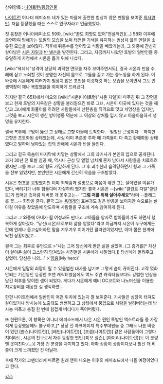 상위항목 : [[나이트런/등장인물]]

[[나이트런]] 어나더 에피소드 네가 있는 마을에 출연한 범상치 않은 멘탈을 보여준 [[의사양반]]. 처음 등장했을 때는 스스로 연구자라고 언급했었다.

첫 등장은 어나더에피소드 59화. [wiki:"꿈도 희망도 없어"전설적인](...) 58화 이후에 출연하여 망해가는 토발의 모습을 보며 태연한 기색을 유지하는 범상치 않은 멘탈을 소유한 모습을 보여줬다. 직후에 뒤통수를 얻어맞고 식량을 빼았기는데, 그 와중에 간신히 살아남은 [[시온 자일]]과 [[반 넬슨]]을 발견한다. 그리고, 지금까지 나왔던 토발의 일반인들 중 유일하게 자청해서 시온을 돕기 위해 나섰다.

[wiki:"욕데레"성격이 상당히 괴팍한 면모를 자주 보여주면서도], 결국 시온과 반을 수레에 싣고 노쇠할 것이 분명한 자신의 몸으로 그들을 끌고 가는 중노동을 하게 된다. 이 와중에 시온에게 여러가지 범상치 않은 조언을 이것저것 하는 모습을 보이면서 그도 인생역정이 꽤나 복잡했음을 희미하게 드러낸다.

하지만 결국 65화에서 미오와 [wiki:"시온(나이트런)"시온 자일]이 마주친 뒤 그 장면을 보고 현재 토발의 지옥같은 상황을 불러일으킨 바로 그녀, 시온이 이곳에 있다는 것을 깨닫고 그녀에게 화풀이를 하려던 사람들에게 산탄총을 직격으로 맞고 치명상을 입지만, 그것을 보고 시온이 행한 방어행동 덕분에 그 이상의 상처를 입지 않고 아슬아슬하게 생명을 유지한다.

결국 복부에 구멍이 뚫린 그 상태로 고향 마을에 도착한다.--엄청난 근성이다-- 하지만 고향은 초토화된 상태였는데, 사실 이미 푸른꽃 투하 때 가족들이 다 죽고 황폐화된 상태였다고 말하며 남아있는 집의 잔해에 시온과 반을 들인다.

그리고 결국 목숨이 마지막에 치닿는 상황에서 그의 과거사가 본인의 입으로 공개된다. 과거 30년 전 토발 침공 때, 역시나 근성 및 열혈 넘치게 혼자 남아서 사람들을 치료하려했지만 그를 보고 그의 형도 가담하게 된다. 그 후 괴수한테 습격당하면서 형과 그 가족을 전부 잃었지만, 본인만은 시온에게 간신히 목숨을 구조받았다. 

시온은 협조를 요청했지만 이미 죄책감과 절망으로 마음이 꺾인 그는 살아있을 이유가 없다, 버티기가 너무 힘들다며 자살하려 했지만 결국 시온은 --[wiki:"클린트 자일"클린트]가 씹어댄 것처럼 제버릇 개 못주고는-- '''"그럼 저를 위해 살아주세요"'''라며 --플래그를 꽂...-- 희망을 준다. 결국 그는 [[욕데레]]의 표본과도 같은 반응을 보이지만 속으로는 살아갈 이유를 찾았음에 안도하며 사람들을 구조에 계속 참여하게 된다.

그리고 그 와중에 아내가 될 여성과도 만나고 고아들을 양자로 받아들이기도 하면서 행복하게 살아갔다. "당신(시온)으로부터 삶을 얻었다"라고 지금까지 시온이 누구에게든 간에 언제나 듣고싶어하던 말을 겨우겨우 이어가던 클라인이었지만, 이미 몸은 한계에 닥친 상황이었고...

결국 그는 최후로 유언으로 
>"나는 그저 당신에게 받은 삶을 살았어. (그 증거를[* 자신이 살아온 삶이 고스란히 담겨있는 사진들을 시온에게 내밀었다.]) 당신에게 돌려주고 싶었어. 당신은 나의..."
>'[[영웅]](My hero)'

시온에게 일말의 희망이 될 수 있을법한 대사를 남기며 그렇게 숨이 끊어진다. 고작 몇화 안되는 기간동안 등장한 조연 캐릭터였음에도 여느 주연 캐릭터들보다도 강렬한 인상을 남긴 최후를 맞이한 셈이 되었다. 게다가 시온에게 예비 DC코트와 나노머신을 이용한 치료장비를 제공한 걸 생각하면...     

한편 나이트런에서 일반인이 어떤 위치에 있는지 잘 보여준다. 기사들은 심장이 터져도 살아있거나 방사능에 노출돼도 쌩쌩하고 그 상태에서 풍압으로 사람을 날려버리는데 방사능 피폭과 총질 한 번에 힘겹게 버티다가 죽어버렸다.

또 한편으론, 이 항목은 어나더 에피소드에서 나온 시온 편인 토발인 엑스트라들 중 가장 적게 등장했음에도 불구하고,[* 당장 전 아크메이지 특수부대원들 중 그래도 나름 비중이 있던 [한스(나이트런)], [레빈(나이트런)], [조셉(나이트런)] 같은 사람들이야 그렇다 치더라도, 시온의 친구로서 자주 등장한 편인 [미오 넬슨], [아이리(나이트런)]도 이 분량엔 못미친다.(...)] 가장 긴 분량을 차지하고 있다. 아마 상황이 상황이다보니 훨신 더 비중이 크게 느껴졌던 건 아닐까.

후에 작가의 코멘터리에 따르면 원래 앤이 나오는 이후의 에피소드에서 나올 예정이었다고 한다. 

[[각주]]
